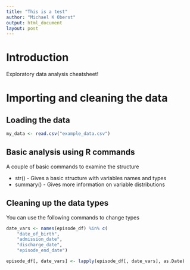 ```yaml
---
title: "This is a test"
author: "Michael K Oberst"
output: html_document
layout: post
---
```


# Introduction

Exploratory data analysis cheatsheet!

# Importing and cleaning the data

## Loading the data

```r
my_data <- read.csv("example_data.csv")
```

## Basic analysis using R commands

A couple of basic commands to examine the structure

* str() - Gives a basic structure with variables names and types
* summary() - Gives more information on variable distributions

## Cleaning up the data types

You can use the following commands to change types

```r
date_vars <- names(episode_df) %in% c(
	"date_of_birth",
	"admission_date",
	"discharge_date",
	"episode_end_date")

episode_df[, date_vars] <- lapply(episode_df[, date_vars], as.Date)
```
